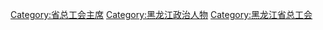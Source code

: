 [[Category:省总工会主席|Category:省总工会主席]]
[[Category:黑龙江政治人物|Category:黑龙江政治人物]]
[[Category:黑龙江省总工会|Category:黑龙江省总工会]]